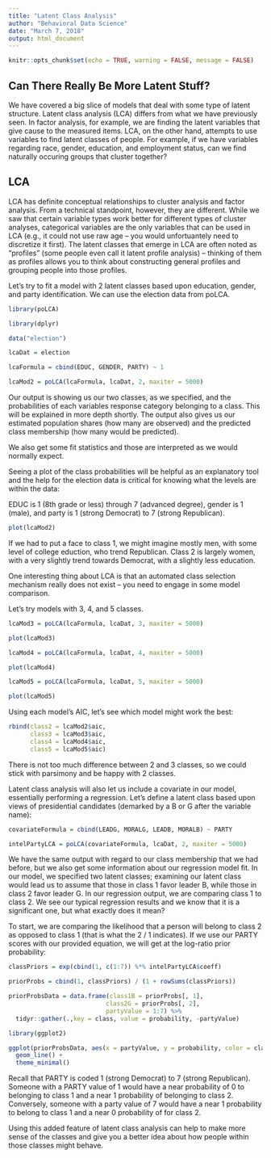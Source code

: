 ```yaml
---
title: "Latent Class Analysis"
author: "Behavioral Data Science"
date: "March 7, 2018"
output: html_document
---
```


```r
knitr::opts_chunk$set(echo = TRUE, warning = FALSE, message = FALSE)
```

## Can There Really Be More Latent Stuff?

We have covered a big slice of models that deal with some type of latent structure. Latent class analysis (LCA) differs from what we have previously seen. In factor analysis, for example, we are finding the latent variables that give cause to the measured items. LCA, on the other hand, attempts to use variables to find latent classes of people. For example, if we have variables regarding race, gender, education, and employment status, can we find naturally occuring groups that cluster together?

## LCA

LCA has definite conceptual relationships to cluster analysis and factor analysis. From a technical standpoint, however, they are different. While we saw that certain variable types work better for different types of cluster analyses, categorical variables are the only variables that can be used in LCA (e.g., it could not use raw age -- you would unfortuantely need to discretize it first). The latent classes that emerge in LCA are often noted as "profiles" (some people even call it latent profile analysis) -- thinking of them as profiles allows you to think about constructing general profiles and grouping people into those profiles. 

Let's try to fit a model with 2 latent classes based upon education, gender, and party identification. We can use the election data from poLCA.

```r
library(poLCA)

library(dplyr)

data("election")

lcaDat = election

lcaFormula = cbind(EDUC, GENDER, PARTY) ~ 1

lcaMod2 = poLCA(lcaFormula, lcaDat, 2, maxiter = 5000)

```

Our output is showing us our two classes, as we specified, and the probabilities of each variables response category belonging to a class. This will be explained in more depth shortly. The output also gives us our estimated population shares (how many are observed) and the predicted class membership (how many would be predicted).

We also get some fit statistics and those are interpreted as we would normally expect.

Seeing a plot of the class probabilities will be helpful as an explanatory tool and the help for the election data is critical for knowing what the levels are within the data:

EDUC is 1 (8th grade or less) through 7 (advanced degree), gender is 1 (male), and party is 1 (strong Democrat) to 7 (strong Republican). 

```r
plot(lcaMod2)
```

If we had to put a face to class 1, we might imagine mostly men, with some level of college eduction, who trend Republican. Class 2 is largely women, with a very slightly trend towards Democrat, with a slightly less education. 

One interesting thing about LCA is that an automated class selection mechanism really does not exist -- you need to engage in some model comparison.

Let's try models with 3, 4, and 5 classes.


```r
lcaMod3 = poLCA(lcaFormula, lcaDat, 3, maxiter = 5000)

plot(lcaMod3)
```


```r
lcaMod4 = poLCA(lcaFormula, lcaDat, 4, maxiter = 5000)

plot(lcaMod4)
```


```r
lcaMod5 = poLCA(lcaFormula, lcaDat, 5, maxiter = 5000)

plot(lcaMod5)
```

Using each model's AIC, let's see which model might work the best:

```r
rbind(class2 = lcaMod2$aic, 
      class3 = lcaMod3$aic, 
      class4 = lcaMod4$aic, 
      class5 = lcaMod5$aic)
```

There is not too much difference between 2 and 3 classes, so we could stick with parsimony and be happy with 2 classes.

Latent class analysis will also let us include a covariate in our model, essentially performing a regression. Let's define a latent class based upon views of presidential candidates (demarked by a B or G after the variable name):

```r
covariateFormula = cbind(LEADG, MORALG, LEADB, MORALB) ~ PARTY

intelPartyLCA = poLCA(covariateFormula, lcaDat, 2, maxiter = 5000)
```

We have the same output with regard to our class membership that we had before, but we also get some information about our regression model fit. In our model, we specified two latent classes; examining our latent class would lead us to assume that those in class 1 favor leader B, while those in class 2 favor leader G. In our regression output, we are comparing class 1 to class 2. We see our typical regression results and we know that it is a significant one, but what exactly does it mean? 

To start, we are comparing the likelihood that a person will belong to class 2 as opposed to class 1 (that is what the 2 / 1 indicates). If we use our PARTY scores with our provided equation, we will get at the log-ratio prior probability:

```r
classPriors = exp(cbind(1, c(1:7)) %*% intelPartyLCA$coeff)

priorProbs = cbind(1, classPriors) / (1 + rowSums(classPriors))

priorProbsData = data.frame(class1B = priorProbs[, 1], 
                           class2G = priorProbs[, 2], 
                           partyValue = 1:7) %>% 
  tidyr::gather(.,key = class, value = probability, -partyValue)

library(ggplot2)

ggplot(priorProbsData, aes(x = partyValue, y = probability, color = class)) + 
  geom_line() +
  theme_minimal()
```

Recall that PARTY is coded 1 (strong Democrat) to 7 (strong Republican). Someone with a PARTY value of 1 would have a near probability of 0 to belonging to class 1 and a near 1 probability of belonging to class 2. Conversely, someone with a party value of 7 would have a near 1 probability to belong to class 1 and a near 0 probability of for class 2. 

Using this added feature of latent class analysis can help to make more sense of the classes and give you a better idea about how people within those classes might behave.
